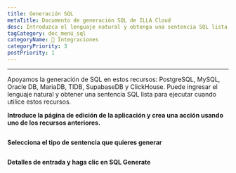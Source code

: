 ```yaml
---
title: Generación SQL
metaTitle: Documento de generación SQL de ILLA Cloud
desc: Introduzca el lenguaje natural y obtenga una sentencia SQL lista para ejecutar
tagCategory: doc_menú_sql
categoryName: 🔨 Integraciones
categoryPriority: 3
postPriority: 1
---
```


* * *

<Heading hidden>Generación SQL</Heading>

Apoyamos la generación de SQL en estos recursos: PostgreSQL, MySQL, Oracle DB, MariaDB, TIDB, SupabaseDB y ClickHouse. Puede ingresar el lenguaje natural y obtener una sentencia SQL lista para ejecutar cuando utilice estos recursos. 

**Introduce la página de edición de la aplicación y crea una acción usando uno de los recursos anteriores.** 

<img src='https://cdn.illacloud.com/official-website/img/docs/assemble/sql_generate.png' alt="" />

**Selecciona el tipo de sentencia que quieres generar**

<img src='https://cdn.illacloud.com/official-website/img/docs/assemble/sql_generate(1).gif' alt="" />

**Detalles de entrada y haga clic en SQL Generate**

<img src='https://cdn.illacloud.com/official-website/img/docs/assemble/sql_generate(2).png' alt="" />
